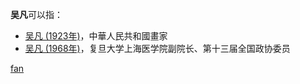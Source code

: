 '''吴凡'''可以指：
* [[吴凡_(1923年)|吴凡 (1923年)]]，中華人民共和國畫家
* [[吴凡_(1968年)|吴凡 (1968年)]]，复旦大学上海医学院副院长、第十三届全国政协委员

{{disambig}}

[[Category:二字吴姓人名消歧义|fan]]